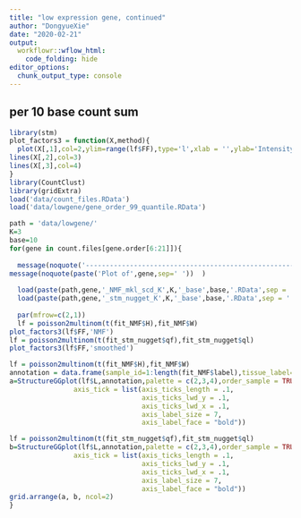 ```yaml
---
title: "low expression gene, continued"
author: "DongyueXie"
date: "2020-02-21"
output:
  workflowr::wflow_html:
    code_folding: hide
editor_options:
  chunk_output_type: console
---
```


## per 10 base count sum

```r
library(stm)
plot_factors3 = function(X,method){
  plot(X[,1],col=2,ylim=range(lf$FF),type='l',xlab = '',ylab='Intensity',main=paste('Factors - ',method,sep=''))
lines(X[,2],col=3)
lines(X[,3],col=4)
}
library(CountClust)
library(gridExtra)
load('data/count_files.RData')
load('data/lowgene/gene_order_99_quantile.RData')
```

```r
path = 'data/lowgene/'
K=3
base=10
for(gene in count.files[gene.order[6:21]]){
  
  message(noquote('---------------------------------------------------------------------'))
message(noquote(paste('Plot of',gene,sep=' '))  )
  
  load(paste(path,gene,'_NMF_mkl_scd_K',K,'_base',base,'.RData',sep = ''))
  load(paste(path,gene,'_stm_nugget_K',K,'_base',base,'.RData',sep = ''))
  
  par(mfrow=c(2,1))
  lf = poisson2multinom(t(fit_NMF$H),fit_NMF$W)
plot_factors3(lf$FF,'NMF')
lf = poisson2multinom(t(fit_stm_nugget$qf),fit_stm_nugget$ql)
plot_factors3(lf$FF,'smoothed')

lf = poisson2multinom(t(fit_NMF$H),fit_NMF$W)
annotation = data.frame(sample_id=1:length(fit_NMF$label),tissue_label=fit_NMF$label)
a=StructureGGplot(lf$L,annotation,palette = c(2,3,4),order_sample = TRUE,figure_title = 'NMF',
                axis_tick = list(axis_ticks_length = .1,
                                 axis_ticks_lwd_y = .1,
                                 axis_ticks_lwd_x = .1,
                                 axis_label_size = 7,
                                 axis_label_face = "bold"))

lf = poisson2multinom(t(fit_stm_nugget$qf),fit_stm_nugget$ql)
b=StructureGGplot(lf$L,annotation,palette = c(2,3,4),order_sample = TRUE,figure_title = 'smoothed',
                axis_tick = list(axis_ticks_length = .1,
                                 axis_ticks_lwd_y = .1,
                                 axis_ticks_lwd_x = .1,
                                 axis_label_size = 7,
                                 axis_label_face = "bold"))
grid.arrange(a, b, ncol=2)
}
```
